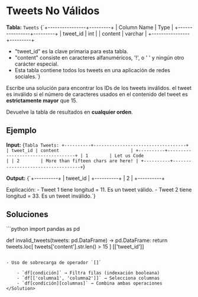 # Tweets No Válidos

**Tabla:** `Tweets`
<TerminalOutput>
{`+----------------+---------+
| Column Name    | Type    |
+----------------+---------+
| tweet_id       | int     |
| content        | varchar |
+----------------+---------+

- "tweet_id" es la clave primaria para esta tabla.
- "content" consiste en caracteres alfanuméricos, '!', o ' ' y ningún otro 
    carácter especial.
- Esta tabla contiene todos los tweets en una aplicación de redes sociales.`}
</TerminalOutput>

Escribe una solución para encontrar los IDs de los tweets inválidos. el tweet es inválido si el número de caracteres usados en el contenido del tweet es **estrictamente mayor** que 15.

Devuelve la tabla de resultados en **cualquier orden**.

## Ejemplo

**Input:**
<TerminalOutput>
{`Tabla Tweets:
+----------+-----------------------------------+
| tweet_id | content                           |
+----------+-----------------------------------+
| 1        | Let us Code                       |
| 2        | More than fifteen chars are here! |
+----------+-----------------------------------+`}
</TerminalOutput>

**Output:** 
<TerminalOutput>
{`+----------+
| tweet_id |
+----------+
| 2        |
+----------+

Explicación:
    - Tweet 1 tiene longitud = 11. Es un tweet válido.
    - Tweet 2 tiene longitud = 33. Es un tweet inválido.`}
</TerminalOutput>

## Soluciones

<Solution title="Python" icon="Python">
```python
import pandas as pd

def invalid_tweets(tweets: pd.DataFrame) -> pd.DataFrame:
    return tweets.loc[ tweets['content'].str.len() > 15 ] [['tweet_id']]
``` 

- Uso de sobrecarga de operador `[]`

    - `df[condición]` → Filtra filas (indexación booleana)
    - `df[['columna1', 'columna2']]` → Selecciona columnas
    - `df[condición][columnas]` → Combina ambas operaciones   
</Solution>
